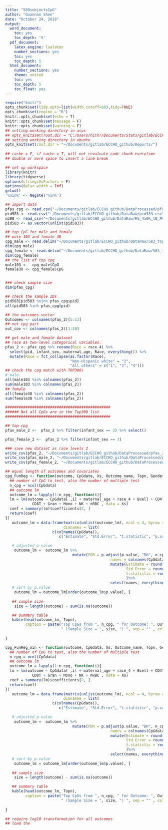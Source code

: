```yaml
---
title: "589subjectsCpG"
author: "Guannan Shen"
date: "October 24, 2018"
output: 
  word_document:
    toc: yes
    toc_depth: '5'
  pdf_document:
    latex_engine: lualatex
    number_sections: yes
    toc: yes
    toc_depth: 5
  html_document:
    number_sections: yes
    theme: united
    toc: yes
    toc_depth: 5
    toc_float: yes
---
```


```r
require("knitr")
opts_chunk$set(tidy.opts=list(width.cutoff=60),tidy=TRUE)
opts_chunk$set(engine = "R")
knitr::opts_chunk$set(echo = T)
knitr::opts_chunk$set(message = F)
knitr::opts_chunk$set(warning = F)
## setting working directory in asus 
## opts_knit$set(root.dir = "C:/Users/hithr/Documents/Stats/gitlab/ECCHO_Guannan/Code/")
## setting working directory in ubuntu
opts_knit$set(root.dir = "~/Documents/gitlab/ECCHO_github/Reports/")
                                                 
## cache = F, if cache = T, will not revaluate code chunk everytime
## double or more space to insert a line break
```


```r
## set up workspace
library(knitr)
library(tidyverse)
options(stringsAsFactors = F)
options(dplyr.width = Inf)
getwd()
'%nin%' <- Negate('%in%')
```

```r
## import data 
pfas_cpg <- read.csv("~/Documents/gitlab/ECCHO_github/DataProcessed/pfas_cpg.csv")
pid583 <- read.csv("~/Documents/gitlab/ECCHO_github/DataRaw/pid583.csv")
m300 <- read_csv("~/Documents/gitlab/ECCHO_github/DataRaw/HS_450K_CB_Mval_normbatch_StarlingSubset_10-01-18.csv")
pid583 <- as.vector(unlist(pid583))

## top CpG for male and female
## male 103 and female 38
cpg_male <- read.delim("~/Documents/gitlab/ECCHO_github/DataRaw/583_top_CpG_from_DMR_adjusted_M005.txt")
dim(cpg_male)
cpg_female <- read.delim("~/Documents/gitlab/ECCHO_github/DataRaw/583_top_CpG_from_DMR_adjusted_F005.txt")
dim(cpg_female)
## the list of top cpg 
male103 <-  cpg_male$CpG
female38 <- cpg_female$CpG


### check sample size
dim(pfas_cpg)

## check the sample IDs
pid583[pid583 %nin% pfas_cpg$pid]
all(pid583 %in% pfas_cpg$pid)

## the outcomes vector
Outcomes <- colnames(pfas_2)[5:13]
## not cpg part
out_cov <- colnames(pfas_2)[1:20]

## get male and female dataset 
## race as two-level categorical variables. 
pfas_2 <- pfas_cpg %>% rename(Race = race_4) %>% 
  select(pid, infant_sex, maternal_age, Race, everything()) %>% 
  mutate(Race = fct_collapse(as.factor(Race), 
                             "Non-Hispanic white" = "2",
                             "All others" = c("1", "3", "4")))
## check the cpg match with TOP300\
# male 
all(male103 %in% colnames(pfas_2))
sum(male103 %in% colnames(pfas_2))
## female 
all(female38 %in% colnames(pfas_2))
sum(female38 %in% colnames(pfas_2))

###############################################
###### Not all CpGs are in the Top300 list 
###############################################

## top cpg
pfas_male_2 <-  pfas_2 %>% filter(infant_sex == 2) %>% select()

pfas_female_2 <-  pfas_2 %>% filter(infant_sex == 1) 

### save new dataset as race levels 2
write_csv(pfas_2, "~/Documents/gitlab/ECCHO_github/DataProcessed/pfas_2.csv")
write_csv(pfas_male_2, "~/Documents/gitlab/ECCHO_github/DataProcessed/pfas_male_2.csv")
write_csv(pfas_female_2, "~/Documents/gitlab/ECCHO_github/DataProcessed/pfas_female_2.csv")


```

```r
## equal length of outcomes and covariates
cpg_FunReg <- function(outcome, CpGdata, Xs, Outcome_name, Topn, Gender){
  ## number of CpG to test, also the number of multiple test
  n_cpg = ncol(CpGdata)
  ## outcome lm
  outcome_lm = lapply(1:n_cpg, function(i){
  lm = lm(outcome ~ CpGdata[ ,i] + maternal_age + race_4 + Bcell + CD4T +
            CD8T + Gran + Mono + NK + nRBC , data = Xs)
  coef = summary(lm)$coefficients[2, ]
  return(coef)
})
   outcome_lm = data.frame(matrix(unlist(outcome_lm), ncol = 4, byrow = TRUE,
                          dimnames = list(
                     c(colnames(CpGdata)),
                        c("Estimate", "Std.Error", "t.statistic", "p.value"))))

   # adjusted p-value
    outcome_lm =  outcome_lm %>% 
                              mutate(FDR = p.adjust(p.value, "BH", n_cpg ),
                                               names = colnames(CpGdata)) %>% 
                                               mutate(Estimate = round(Estimate ,4),
                                                      Std.Error = round(Std.Error,4),
                                                      t.statistic = round(t.statistic,4)
                                                      )%>% 
                                               select(names, everything())
   # sort by p.value
    outcome_lm = outcome_lm[order(outcome_lm$p.value), ]
 
   ## sample size 
    size = length(outcome) - sum(is.na(outcome))

   ## summary table 
   kable(head(outcome_lm, Topn), 
         caption = paste("Top CpGs from ", n_cpg, " for Outcome: ", Outcome_name, " of ", Gender," by p.value",
                         " (Sample Size = ", size, ") ", sep = "" , collapse = ""))
  
}


```


```r
cpg_FunReg_min <- function(outcome, CpGdata, Xs, Outcome_name, Topn, Gender){
  ## number of CpG to test, also the number of multiple test
  n_cpg = ncol(CpGdata)
  ## outcome lm
  outcome_lm = lapply(1:n_cpg, function(i){
  lm = lm(outcome ~ CpGdata[ ,i] + maternal_age + race_4 + Bcell + CD4T +
            CD8T + Gran + Mono + NK + nRBC , data = Xs)
  coef = summary(lm)$coefficients[2, ]
  return(coef)
})
   outcome_lm = data.frame(matrix(unlist(outcome_lm), ncol = 4, byrow = TRUE,
                          dimnames = list(
                     c(colnames(CpGdata)),
                        c("Estimate", "Std.Error", "t.statistic", "p.value"))))

   # adjusted p-value
    outcome_lm =  outcome_lm %>% 
                              mutate(FDR = p.adjust(p.value, "BH", n_cpg ),
                                               names = colnames(CpGdata)) %>% 
                                               mutate(Estimate = round(Estimate ,4),
                                                      Std.Error = round(Std.Error,4),
                                                      t.statistic = round(t.statistic,4)
                                                      )%>% 
                                               select(names, everything())
   # sort by p.value
    outcome_lm = outcome_lm[order(outcome_lm$p.value), ]
 
   ## sample size 
    size = length(outcome) - sum(is.na(outcome))

   ## summary table 
   kable(head(outcome_lm, Topn), 
         caption = paste("Top CpGs from ", n_cpg, " for Outcome: ", Outcome_name, " of ", Gender," by p.value",
                         " (Sample Size = ", size, ") ", sep = "" , collapse = ""))
  
}


```


```r


## require log10 transformation for all outcomes
## load the 


```


